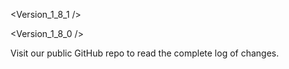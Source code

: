 

<Fragment>
  <Version_1_8_2 />

  <Version_1_8_1 />

  <Version_1_8_0 />

  <Section style={{ paddingTop: 0 }}>
    <Message
      color="blue"
      action={{
				label: "See More",
				style: "primary",
				color: "blue",
				link: 'https://github.com/wpmudev/shared-ui-react/blob/master/CHANGELOG.md',
			}}
    >
      <p>Visit our public GitHub repo to read the complete log of changes.</p>
    </Message>
  </Section>
</Fragment>
